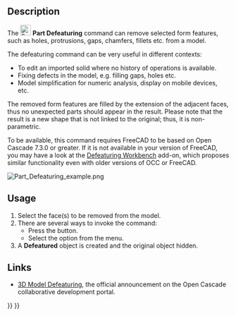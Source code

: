 <languages/>
<translate>

<!--T:1-->
{{Docnav
|[[Part_CheckGeometry|CheckGeometry]]
|[[Part_BoxSelection|BoxSelection]]
|[[Part_Workbench|Part]]
|IconL=Part_CheckGeometry.svg
|IconR=Part_BoxSelection.svg
|IconC=Workbench_Part.svg
}}

<!--T:2-->
{{GuiCommand
|Name=Part Defeaturing
|MenuLocation=Part → Defeaturing
|Workbenches=[[Part_Workbench|Part]]
|Version=0.18
|SeeAlso=[[Defeaturing_Workbench|Defeaturing Workbench]], [[Macro_Parametric_Defeaturing|Macro Parametric Defeaturing]]
}}

==Description== <!--T:3-->

<!--T:11-->
The [[Image:Part_Defeaturing.svg|24px]] '''Part Defeaturing''' command can remove selected form features, such as holes, protrusions, gaps, chamfers, fillets etc. from a model.

<!--T:12-->
The defeaturing command can be very useful in different contexts:

<!--T:13-->
* To edit an imported solid where no history of operations is available.
* Fixing defects in the model, e.g. filling gaps, holes etc.
* Model simplification for numeric analysis, display on mobile devices, etc.

<!--T:14-->
The removed form features are filled by the extension of the adjacent faces, thus no unexpected parts should appear in the result. Please note that the result is a new shape that is not linked to the original; thus, it is non-parametric.

<!--T:15-->
To be available, this command requires FreeCAD to be based on Open Cascade 7.3.0 or greater. If it is not available in your version of FreeCAD, you may have a look at the [[Defeaturing_Workbench|Defeaturing Workbench]] add-on, which proposes similar functionality even with older versions of OCC or FreeCAD.

</translate>
[[File:Part Defeaturing example.png]]
<translate>

==Usage== <!--T:4-->

<!--T:16-->
# Select the face(s) to be removed from the model.
# There are several ways to invoke the command:
#* Press the {{Button|[[Image:Part_Defeaturing.svg|16px]] [[Part_Defeaturing|Defeaturing]]}} button.
#* Select the {{MenuCommand|Part → [[Image:Part_Defeaturing.svg|16px]] Defeaturing}} option from the menu.
# A '''Defeatured''' object is created and the original object hidden.

==Links== <!--T:17-->

<!--T:18-->
* [https://dev.opencascade.org/index.php?q=node/1211 3D Model Defeaturing], the official announcement on the Open Cascade collaborative development portal.


<!--T:8-->
{{Docnav
|[[Part_CheckGeometry|CheckGeometry]]
|[[Part_BoxSelection|BoxSelection]]
|[[Part_Workbench|Part]]
|IconL=Part_CheckGeometry.svg
|IconR=Part_BoxSelection.svg
|IconC=Workbench_Part.svg
}}

</translate>
{{Part_Tools_navi{{#translation:}}}}
{{Userdocnavi{{#translation:}}}}